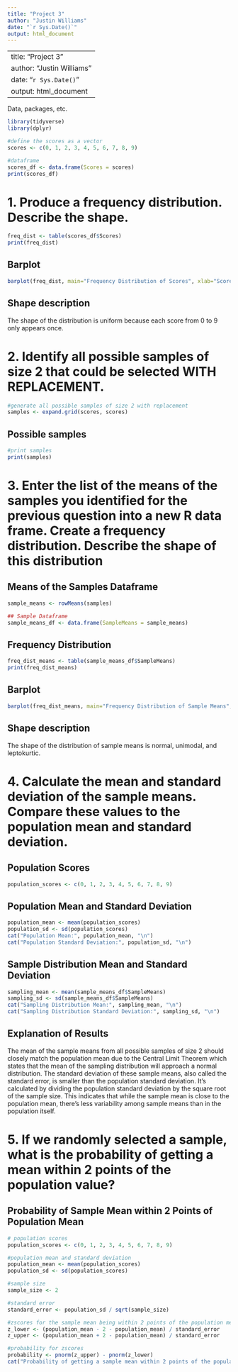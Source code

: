```yaml
---
title: "Project 3"
author: "Justin Williams"
date: "`r Sys.Date()`"
output: html_document
---
```


---
title: "Project 3"
author: "Justin Williams"
date: "`r Sys.Date()`"
output: html_document
---

Data, packages, etc.

```r
library(tidyverse)
library(dplyr)
```

```r
#define the scores as a vector
scores <- c(0, 1, 2, 3, 4, 5, 6, 7, 8, 9)

#dataframe
scores_df <- data.frame(Scores = scores)
print(scores_df)
```

# 1. Produce a frequency distribution. Describe the shape.
```r
freq_dist <- table(scores_df$Scores)
print(freq_dist)
```

## Barplot
```r
barplot(freq_dist, main="Frequency Distribution of Scores", xlab="Scores", ylab="Frequency", col="purple")
```

## Shape description
The shape of the distribution is uniform because each score from 0 to 9 only appears once.

# 2. Identify all possible samples of size 2 that could be selected WITH REPLACEMENT.
```r
#generate all possible samples of size 2 with replacement
samples <- expand.grid(scores, scores)
```

## Possible samples
```r
#print samples
print(samples)
```

# 3. Enter the list of the means of the samples you identified for the previous question into a new R data frame. Create a frequency distribution. Describe the shape of this distribution
## Means of the Samples Dataframe
```r
sample_means <- rowMeans(samples)
```

```r
## Sample Dataframe
sample_means_df <- data.frame(SampleMeans = sample_means)
```

## Frequency Distribution
```r
freq_dist_means <- table(sample_means_df$SampleMeans)
print(freq_dist_means)
```
## Barplot
```r
barplot(freq_dist_means, main="Frequency Distribution of Sample Means", xlab="Sample Means", ylab="Frequency", col="orange")
```

## Shape description
The shape of the distribution of sample means is normal, unimodal, and leptokurtic.

# 4. Calculate the mean and standard deviation of the sample means. Compare these values to the population mean and standard deviation.

## Population Scores
```r
population_scores <- c(0, 1, 2, 3, 4, 5, 6, 7, 8, 9)
```

## Population Mean and Standard Deviation
```r
population_mean <- mean(population_scores)
population_sd <- sd(population_scores)
cat("Population Mean:", population_mean, "\n")
cat("Population Standard Deviation:", population_sd, "\n")
```

## Sample Distribution Mean and Standard Deviation
```r
sampling_mean <- mean(sample_means_df$SampleMeans)
sampling_sd <- sd(sample_means_df$SampleMeans)
cat("Sampling Distribution Mean:", sampling_mean, "\n")
cat("Sampling Distribution Standard Deviation:", sampling_sd, "\n")
```

## Explanation of Results
The mean of the sample means from all possible samples of size 2 should closely match the population mean due to the Central Limit Theorem which states that the mean of the sampling distribution will approach a normal distribution. The standard deviation of these sample means, also called the standard error, is smaller than the population standard deviation. It's calculated by dividing the population standard deviation by the square root of the sample size. This indicates that while the sample mean is close to the population mean, there's less variability among sample means than in the population itself.

# 5. If we randomly selected a sample, what is the probability of getting a mean within 2 points of the population value?

## Probability of Sample Mean within 2 Points of Population Mean
```r
# population scores
population_scores <- c(0, 1, 2, 3, 4, 5, 6, 7, 8, 9)

#population mean and standard deviation
population_mean <- mean(population_scores)
population_sd <- sd(population_scores)

#sample size
sample_size <- 2

#standard error
standard_error <- population_sd / sqrt(sample_size)

#zscores for the sample mean being within 2 points of the population mean
z_lower <- (population_mean - 2 - population_mean) / standard_error
z_upper <- (population_mean + 2 - population_mean) / standard_error

#probability for zscores
probability <- pnorm(z_upper) - pnorm(z_lower)
cat("Probability of getting a sample mean within 2 points of the population mean:", probability, "\n")
```